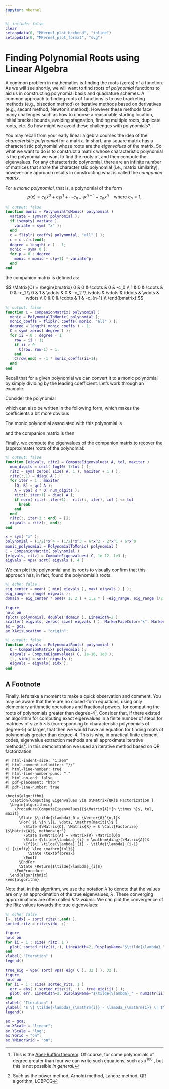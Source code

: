 ```yaml
---
jupyter: mkernel
---
```


```matlab
%| include: false
clear
setappdata(0, "MKernel_plot_backend", "inline")
setappdata(0, "MKernel_plot_format", "svg")
```

# Finding Polynomial Roots using Linear Algebra
A common problem in mathematics is finding the roots (zeros) of a function.
As we will see shortly, we will want to find roots of *polynomial* functions to aid us in constructing polynomial basis and quadrature schemes.
A common approach to finding roots of functions is to use bracketing methods (e.g., bisection method) or iterative methods based on derivatives (e.g., secant method, Newton's method).
However these methods face many challenges such as how to choose a reasonable starting location, initial bracket bounds, avoiding stagnation, finding multiple roots, duplicate roots, etc.
So how might we avoid these challenges with polynomials?

You may recall from your early linear algebra courses the idea of the *characteristic polynomial* for a matrix.
In short, any square matrix has a characteristic polynomial whose roots are the *eigenvalues* of the matrix.
So what we want to do is to construct a matrix whose characteristic polynomial is the polynomial we want to find the roots of, and then compute the eigenvalues.
For any characteristic polynomial, there are an infinite number of matrices that share the characteristic polynomial (i.e., matrix similarity), however one approach results in constructing what is called the *companion matrix*.

For a *monic polynomial*, that is, a polynomial of the form
$$
p(x) = c_0 x^0 + c_1 x^1 + \cdots c_{n-1} x^{n-1} + c_n x^n \quad \mathrm{where} \ c_n = 1,
$$

```matlab
%| output: false
function monic = PolynomialToMonic( polynomial )
  variate = symvar( polynomial );
  if isempty( variate )
    variate = sym( "x" );
  end
  c = fliplr( coeffs( polynomial, "all" ) );
  c = c ./ c(end);
  degree = length( c ) - 1;
  monic = sym( 0 );
  for p = 0 : degree
    monic = monic + c(p+1) * variate^p;
  end
end
```

the companion matrix is defined as:

$$
\Matrix{C} =
\begin{bmatrix}
    0      & 0      & \cdots & 0      & -c_0     \\
    1      & 0      & \cdots & 0      & -c_1     \\
    0      & 1      & \cdots & 0      & -c_2     \\
    \vdots & \vdots & \ddots & \vdots & \vdots   \\
    0      & 0      & \cdots & 1      & -c_{n-1} \\
\end{bmatrix}
$$

```matlab
%| output: false
function C = CompanionMatrix( polynomial )
  monic = PolynomialToMonic( polynomial );
  monic_coeffs = fliplr( coeffs( monic, "all" ) );
  degree = length( monic_coeffs ) - 1;
  C = sym( zeros( degree ) );
  for ii = 0 : degree - 1
    row = ii + 1;
    if ii > 0
      C(row, row-1) = 1;
    end
    C(row,end) = -1 * monic_coeffs(ii+1);
  end
end
```

Recall that for a given polynomial we can convert it to a monic polynomial by simply dividing by the leading coefficient.
Let's work through an example.

Consider the polynomial
```{=latex}
\begin{equation}
    p(x) = \frac{x^4}{2} + \frac{x^3}{2} - 6x^2 - 2x + 6
\end{equation}
```

which can also be written in the following form, which makes the coefficients a bit more obvious

```{=latex}
\begin{equation}
    p(x) = \frac{1}{2}x^4 + \frac{1}{2}x^3 - 6x^2 - 2x^1 + 6x^0
\end{equation}
```

The monic polynomial associated with this polynomial is

```{=latex}
\begin{equation}
    p(x) = 1x^4 + 1x^3 - 12x^2 - 4x^1 + 12x^0
\end{equation}
```

and the companion matrix is then

```{=latex}
\begin{equation}
    \Matrix{C} =
    \begin{bmatrix}
        0 & 0 & 0 & -12 \\
        1 & 0 & 0 &   4 \\
        0 & 1 & 0 &  12 \\
        0 & 0 & 1 &  -1 \\
    \end{bmatrix}
\end{equation}
```

Finally, we compute the eigenvalues of the companion matrix to recover the (approximate) roots of the polynomial:

```{=latex}
\begin{equation*}
    \lambda( \Matrix{C} ) \approx [ -3.70928, -1.19394, 0.903212, 3]
\end{equation*}
```

```matlab
%| output: false
function [eigvals, ritz] = ComputeEigenvalues( A, tol, maxiter )
  num_digits = ceil( log10( 1/tol ) );
  ritz = sym( zeros( size( A, 1 ), maxiter + 1 ) );
  ritz(:,1) = diag( A );
  for iter = 1 : maxiter
    [Q, R] = qr( A );
    A = vpa( R * Q, num_digits );
    ritz(:,iter+1) = diag( A );
    if norm( ritz(:,iter+1) - ritz(:, iter), inf ) <= tol
      break
    end
  end
  ritz(:, iter+2 : end) = [];
  eigvals = ritz(:, end);
end
```

```matlab
x = sym( "x" );
polynomial = (1/2)*x^4 + (1/2)*x^3 - 6*x^2 - 2*x^1 + 6*x^0
monic_polynomial = PolynomialToMonic( polynomial )
C = CompanionMatrix( polynomial )
[eigvals, ritz] = ComputeEigenvalues( C, 1e-12, 1e3 );
eigvals = vpa( sort( eigvals ), 4 )
```

We can plot the polynomial and its roots to visually confirm that this approach has, in fact, found the polynomial's roots.

```matlab
%| echo: false
eig_center = mean( [ min( eigvals ), max( eigvals ) ] );
eig_range = range( eigvals );
domain = eig_center * ones( 1, 2 ) + 1.2 * [ -eig_range, eig_range ]/2;

figure
hold on
fplot( polynomial, double( domain ), LineWidth=2 )
scatter( eigvals, zeros( size( eigvals ) ), MarkerFaceColor="k", MarkerEdgeColor="k" )
ax = gca;
ax.XAxisLocation = "origin";
```

```matlab
%| output: false
function eigvals = PolynomialRoots( polynomial )
  C = CompanionMatrix( polynomial );
  eigvals = ComputeEigenvalues( C, 1e-16, 1e3 );
  [~, sidx] = sort( eigvals );
  eigvals = eigvals( sidx );
end
```

## A Footnote

Finally, let's take a moment to make a quick observation and comment.
You may be aware that there are no closed-form equations, using only elementary arithmetic operations and fractional powers, for computing the roots of polynomials greater than degree-4[^1].
Consider that, if there existed an algorithm for computing exact eigenvalues in a finite number of steps for matrices of size $5\times5$ (corresponding to characteristic polynomials of degree-5) or larger, that then we would have an equation for finding roots of polynomials greater than degree-4.
This is why, in practical finite element codes, eigenvalue extraction methods are all approximate iterative methods[^2].
In this demonstration we used an iterative method based on QR factorization.

```pseudocode
#| html-indent-size: "1.2em"
#| html-comment-delimiter: "//"
#| html-line-number: true
#| html-line-number-punc: ":"
#| html-no-end: false
#| pdf-placement: "htb!"
#| pdf-line-number: true

\begin{algorithm}
  \caption{Computing Eigenvalues via $\Matrix{QR}$ Factorization }
  \begin{algorithmic}
    \Procedure{ComputeEigenvalues}{$\Matrix{A}^{n \times n}$, tol, maxit}
      \State $\tilde{\lambda}_0 = \Vector{0}^{n,1}$
      \For{ $i \in \{1, \dots, \mathrm{maxit}\}$ }
        \State $\Matrix{Q}, \Matrix{R} = $ \Call{Factorize}{$\Matrix{A}$, method='qr'}
        \State $\Matrix{A} = \Matrix{R} \Matrix{Q}$
        \State $\tilde{\lambda}_{i} = \mathrm{diag}(\Matrix{A})$
        \If{$\| \tilde{\lambda}_{i} - \tilde{\lambda}_{i-1} \|_{\infty} \leq \mathrm{tol}$}
          \State \textbf{break}
        \EndIf
      \EndFor
      \State \Return{$\tilde{\lambda}_{i}$}
    \EndProcedure
  \end{algorithmic}
\end{algorithm}
```

Note that, in this algorithm, we use the notation $\tilde{\lambda}$ to denote that the values are only an approximation of the true eigenvalues, $\lambda$.
These converging approximations are often called *Ritz values*.
We can plot the convergence of the Ritz values towards the true eigenvalues:

```matlab
%| echo: false
[~, sidx] = sort( ritz(:,end) );
sorted_ritz = ritz(sidx, :);

figure
hold on
for ii = 1 : size( ritz, 1 )
  plot( sorted_ritz(ii,:), LineWidth=2, DisplayName="$\tilde{\lambda}_" + num2str(ii) + "$" )
end
xlabel( "Iteration" )
legend()

true_eig = vpa( sort( vpa( eig( C ), 32 ) ), 32 );
figure
hold on
for ii = 1 : size( sorted_ritz, 1 )
  err = abs( ( sorted_ritz(ii, :) - true_eig(ii) ) );
  plot( err, LineWidth=2, DisplayName="$\tilde{\lambda}_" + num2str(ii) + "$" )
end
xlabel( "Iteration" )
ylabel( "$ \| \tilde{\lambda}_{\mathrm{i}} - \lambda_{\mathrm{i}} \| $" )
legend()

ax = gca;
ax.XScale = "linear";
ax.YScale = "log";
ax.YGrid = "on";
ax.YMinorGrid = "on";
```

[^1]: This is the [Abel-Ruffini theorem](https://en.wikipedia.org/wiki/Abel%E2%80%93Ruffini_theorem).
Of course, for some polynomials of degree greater than four we can write such equations, such as $x^{100}$ , but this is not possible *in general*.
[^2]:  Such as the power method, Arnoldi method, Lancoz method, QR algorithm, LOBPCG